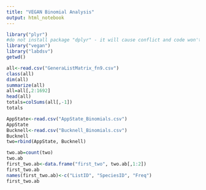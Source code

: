 ```yaml
---
title: "VEGAN Binomial Analysis"
output: html_notebook
---
```


```r
library("plyr")
#do not install package "dplyr" - it will cause conflict and code won't run properly!
library("vegan")
library("labdsv")
getwd()

```



```r
all<-read.csv("GeneraListMatrix_fn9.csv")
class(all)
dim(all)
summarize(all)
all=all[,2:1692]
head(all)
totals=colSums(all[,-1])
totals
```


```r
AppState<-read.csv("AppState_Binomials.csv")
AppState
Bucknell<-read.csv("Bucknell_Binomials.csv")
Bucknell
two=rbind(AppState, Bucknell)

```


```r
two.ab=count(two)
two.ab
first_two.ab<-data.frame("first_two", two.ab[,1:2])
first_two.ab
names(first_two.ab)<-c("ListID", "SpeciesID", "Freq")
first_two.ab
```

